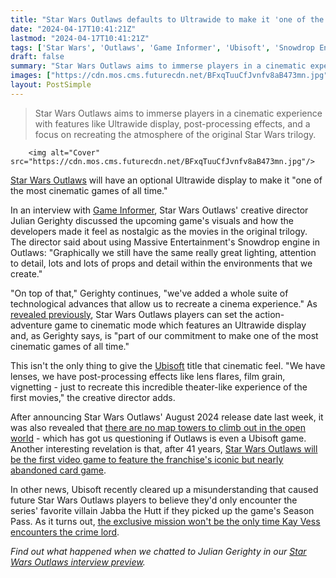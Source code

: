 ```yaml
---
title: "Star Wars Outlaws defaults to Ultrawide to make it 'one of the most cinematic games of all time'"
date: "2024-04-17T10:41:21Z"
lastmod: "2024-04-17T10:41:21Z"
tags: ['Star Wars', 'Outlaws', 'Game Informer', 'Ubisoft', 'Snowdrop Engine']
draft: false
summary: "Star Wars Outlaws aims to immerse players in a cinematic experience with features like Ultrawide display, post-processing effects, and a focus on recreating the atmosphere of the original Star Wars trilogy."
images: ["https://cdn.mos.cms.futurecdn.net/BFxqTuuCfJvnfv8aB473mn.jpg"]
layout: PostSimple
---
```

> Star Wars Outlaws aims to immerse players in a cinematic experience with features like Ultrawide display, post-processing effects, and a focus on recreating the atmosphere of the original Star Wars trilogy.


        <img alt="Cover" src="https://cdn.mos.cms.futurecdn.net/BFxqTuuCfJvnfv8aB473mn.jpg"/>
        
[<u>Star Wars Outlaws</u>](https://www.gamesradar.com/star-wars-outlaws-guide/) will have an optional Ultrawide display to make it "one of the most cinematic games of all time."

In an interview with [<u>Game Informer</u>](https://www.youtube.com/watch?v=68eNAM01uzU), Star Wars Outlaws' creative director Julian Gerighty discussed the upcoming game's visuals and how the developers made it feel as nostalgic as the movies in the original trilogy. The director said about using Massive Entertainment's Snowdrop engine in Outlaws: "Graphically we still have the same really great lighting, attention to detail, lots and lots of props and detail within the environments that we create." 

"On top of that," Gerighty continues, "we've added a whole suite of technological advances that allow us to recreate a cinema experience." As [revealed previously](https://www.gamesradar.com/star-wars-outlaws-gameplay-was-shown-in-a-cinematic-mode-you-can-pick-on-release/), Star Wars Outlaws players can set the action-adventure game to cinematic mode which features an Ultrawide display and, as Gerighty says, is "part of our commitment to make one of the most cinematic games of all time." 

This isn't the only thing to give the [Ubisoft](https://www.gamesradar.com/uk/tag/ubisoft/) title that cinematic feel. "We have lenses, we have post-processing effects like lens flares, film grain, vignetting - just to recreate this incredible theater-like experience of the first movies," the creative director adds. 

After announcing Star Wars Outlaws' August 2024 release date last week, it was also revealed that [<u>there are no map towers to climb out in the open world</u>](https://www.gamesradar.com/are-we-sure-star-wars-outlaws-is-a-ubisoft-game-its-director-says-there-are-no-map-towers-to-climb-out-in-the-open-world/) - which has got us questioning if Outlaws is even a Ubisoft game. Another interesting revelation is that, after 41 years, [<u>Star Wars Outlaws will be the first video game to feature the franchise's iconic but nearly abandoned card game</u>](https://www.gamesradar.com/after-41-years-star-wars-outlaws-is-the-first-video-game-to-feature-the-franchises-iconic-but-nearly-abandoned-card-game/).

In other news, Ubisoft recently cleared up a misunderstanding that caused future Star Wars Outlaws players to believe they'd only encounter the series' favorite villain Jabba the Hutt if they picked up the game's Season Pass. As it turns out, [<u>the exclusive mission won't be the only time Kay Vess encounters the crime lord</u>](https://www.gamesradar.com/star-wars-outlaws-season-pass-exclusive-jabba-the-hutt-mission-wont-be-the-only-time-kay-vess-encounters-the-crime-lord/).

*Find out what happened when we chatted to Julian Gerighty in our *[<u><em>Star Wars Outlaws interview preview</em></u>](https://www.gamesradar.com/star-wars-outlaws-interview-preview-massive-ubisoft-forward-2023/)*.*
        